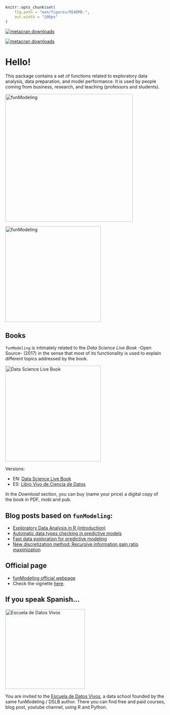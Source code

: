 ```r
knitr::opts_chunk$set(
	fig.path = "man/figures/README-",
	out.width = "200px"
)
```

[![metacran downloads](https://cranlogs.r-pkg.org/badges/grand-total/funModeling)](https://cran.r-project.org/package=funModeling)

[![metacran downloads](https://cranlogs.r-pkg.org/badges/funModeling)](https://cran.r-project.org/package=funModeling)

# Hello!

This package contains a set of functions related to exploratory data analysis, data preparation, and model performance. It is used by people coming from business, research, and teaching (professors and students).


<img src="https://datascienceheroes.com/img/blog/funModeling_cover.png" alt="funModeling" width="400px"/>

<img src="https://s3.amazonaws.com/datascienceheroes.com/img/blog/funModeling_logo_hq.png" alt="funModeling" width="300px"/>



## Books

`funModeling` is intimately related to the _Data Science Live Book_ -Open Source- (2017) in the sense that most of its functionality is used to explain different topics addressed by the book.

<img src="https://livebook.datascienceheroes.com/introduction/data-science-live-book.png" alt="Data Science Live Book" width="300px"/>

Versions:

* EN: [Data Science Live Book](https://livebook.datascienceheroes.com/)
* ES: [Libro Vivo de Ciencia de Datos](https://librovivodecienciadedatos.ai)

In the _Download_ section, you can buy (name your price) a digital copy of the book in PDF, mobi and pub.

## Blog posts based on `funModeling`:

* [Exploratory Data Analysis in R (introduction)](https://blog.datascienceheroes.com/exploratory-data-analysis-in-r-intro/)
* [Automatic data types checking in predictive models](https://blog.datascienceheroes.com/automatic-data-types-checking-in-predictive-models/)
* [Fast data exploration for predictive modeling](https://blog.datascienceheroes.com/fast-data-exploration-for-predictive-modeling/)
* [New discretization method: Recursive information gain ratio maximization](https://blog.datascienceheroes.com/discretization-recursive-gain-ratio-maximization/)

## Official page

* [funModeling official webpage](http://pablo14.github.io/funModeling/)
* Check the vignette [here](http://pablo14.github.io/funModeling/articles/funModeling_quickstart.html).

## If you speak Spanish...

<img src="https://s3.amazonaws.com/datascienceheroes.com/img/blog/Logo_Datos_Vivos.png" alt="Escuela de Datos Vivos" width="250px"/>

You are invited to the [Escuela de Datos Vivos](https://escueladedatosvivos.ai/), a data school founded by the same funModeling / DSLB author. There you can find free and paid courses, blog post, youtube channel, using R and Python.



